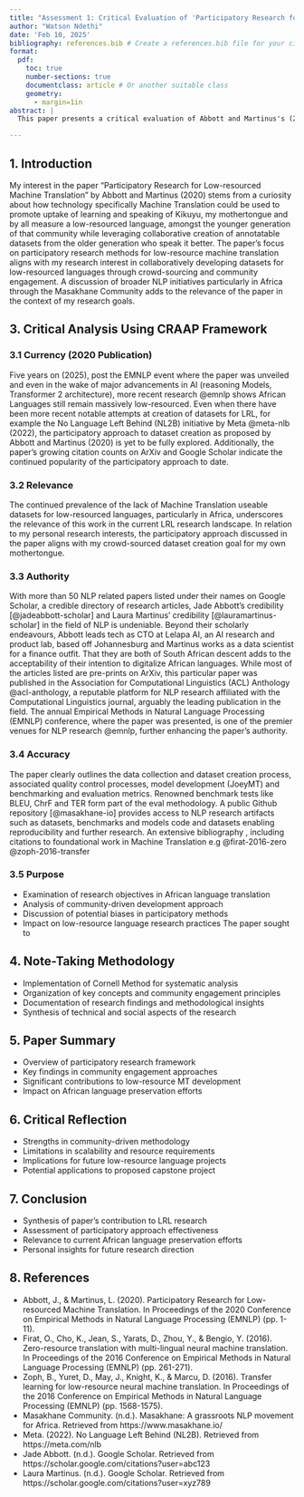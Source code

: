 ```yaml
---
title: "Assessment 1: Critical Evaluation of 'Participatory Research for Low-resourced Machine Translation'"
author: "Watson Ndethi"
date: 'Feb 10, 2025'
bibliography: references.bib # Create a references.bib file for your citations
format: 
  pdf:
    toc: true
    number-sections: true
    documentclass: article # Or another suitable class
    geometry:
      - margin=1in
abstract: |
  This paper presents a critical evaluation of Abbott and Martinus's (2020) research on participatory methods for low-resource machine translation, specifically focusing on African languages. The evaluation employs the CRAAP framework to assess the currency, relevance, authority, accuracy, and purpose of the research. Furthermore, it reflects on the note-taking methodology used, provides a summary of the paper, and offers a critical reflection on the strengths and limitations of the participatory approach. The analysis connects the paper's findings to broader African NLP initiatives and the author's research interests in low-resource language preservation.

---
```


## 1. Introduction
My interest in the paper "Participatory Research for Low-resourced Machine Translation" by Abbott and Martinus (2020) stems from a curiosity about how technology specifically Machine Translation could be used to promote uptake of learning and speaking of Kikuyu, my mothertongue and by all measure a low-resourced language, amongst the younger generation of that community while leveraging collaborative creation of annotatable datasets from the older generation who speak it better. 
The paper's focus on participatory research methods for low-resource machine translation aligns with my research interest in collaboratively developing datasets for low-resourced languages through crowd-sourcing and community engagement. 
A discussion of broader NLP initiatives particularly in Africa through the Masakhane Community adds to the relevance of the paper in the context of my research goals.


## 3. Critical Analysis Using CRAAP Framework

### 3.1 Currency (2020 Publication)

Five years on (2025), post the EMNLP event where the paper was unveiled and even in the wake of major advancements in AI (reasoning Models, Transformer 2 architecture), more recent research @emnlp shows African Languages still remain massively low-resourced.
Even when there have been more recent notable attempts at creation of datasets for LRL, for example the No Language Left Behind (NL2B) initiative by Meta @meta-nlb (2022), the participatory approach to dataset creation as proposed by Abbott and Martinus (2020) is yet to be fully explored.
Additionally, the paper's growing citation counts on ArXiv and Google Scholar indicate the continued popularity of the participatory approach to date.

### 3.2 Relevance

The continued prevalence of the lack of Machine Translation useable datasets for low-resourced languages, particularly in Africa, underscores the relevance of this work in the current LRL research landscape. 
In relation to my personal research interests, the participatory approach discussed in the paper aligns with my crowd-sourced dataset creation goal for my own mothertongue.

### 3.3 Authority

With more than 50 NLP related papers listed under their names on Google Scholar, a credible directory of research articles, Jade Abbott's credibility [@jadeabbott-scholar] and Laura Martinus' credibility [@lauramartinus-scholar] in the field of NLP is undeniable. Beyond their scholarly endeavours, Abbott leads tech as CTO at Lelapa AI, an AI research and product lab, based off Johannesburg and Martinus works as a data scientist for a finance outfit. That they are both of South African descent adds to the acceptability of their intention to digitalize African languages.
While most of the articles listed are pre-prints on ArXiv, this particular paper was published in the Association for Computational Linguistics (ACL) Anthology @acl-anthology, a reputable platform for NLP research affiliated with the Computational Linguistics journal, arguably the leading publication in the field.
The annual Empirical Methods in Natural Language Processing (EMNLP) conference, where the paper was presented, is one of the premier venues for NLP research @emnlp, further enhancing the paper's authority.

### 3.4 Accuracy

The paper clearly outlines the data collection and dataset creation process, associated quality control processes, model development (JoeyMT) and benchmarking and evaluation metrics. Renowned benchmark tests like BLEU, ChrF and TER form part of the eval methodology.
A public Github repository [@masakhane-io] provides access to NLP research artifacts such as datasets, benchmarks and models code and datasets enabling reproducibility and further research. An extensive bibliography , including citations to foundational work in Machine Translation e.g @firat-2016-zero @zoph-2016-transfer

### 3.5 Purpose

-   Examination of research objectives in African language translation
-   Analysis of community-driven development approach
-   Discussion of potential biases in participatory methods
-   Impact on low-resource language research practices
The paper sought to 

## 4. Note-Taking Methodology

-   Implementation of Cornell Method for systematic analysis
-   Organization of key concepts and community engagement principles
-   Documentation of research findings and methodological insights
-   Synthesis of technical and social aspects of the research

## 5. Paper Summary

-   Overview of participatory research framework
-   Key findings in community engagement approaches
-   Significant contributions to low-resource MT development
-   Impact on African language preservation efforts

## 6. Critical Reflection

-   Strengths in community-driven methodology
-   Limitations in scalability and resource requirements
-   Implications for future low-resource language projects
-   Potential applications to proposed capstone project

## 7. Conclusion

-   Synthesis of paper's contribution to LRL research
-   Assessment of participatory approach effectiveness
-   Relevance to current African language preservation efforts
-   Personal insights for future research direction

## 8. References

-   Abbott, J., & Martinus, L. (2020). Participatory Research for Low-resourced Machine Translation. In Proceedings of the 2020 Conference on Empirical Methods in Natural Language Processing (EMNLP) (pp. 1-11).
-   Firat, O., Cho, K., Jean, S., Yarats, D., Zhou, Y., & Bengio, Y. (2016). Zero-resource translation with multi-lingual neural machine translation. In Proceedings of the 2016 Conference on Empirical Methods in Natural Language Processing (EMNLP) (pp. 261-271).
-   Zoph, B., Yuret, D., May, J., Knight, K., & Marcu, D. (2016). Transfer learning for low-resource neural machine translation. In Proceedings of the 2016 Conference on Empirical Methods in Natural Language Processing (EMNLP) (pp. 1568-1575).
-   Masakhane Community. (n.d.). Masakhane: A grassroots NLP movement for Africa. Retrieved from https://www.masakhane.io/
-   Meta. (2022). No Language Left Behind (NL2B). Retrieved from https://meta.com/nlb
-   Jade Abbott. (n.d.). Google Scholar. Retrieved from https://scholar.google.com/citations?user=abc123
-   Laura Martinus. (n.d.). Google Scholar. Retrieved from https://scholar.google.com/citations?user=xyz789
